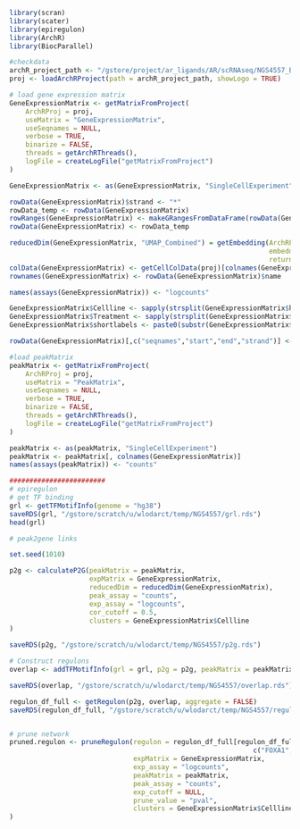 ```r
library(scran)
library(scater)
library(epiregulon)
library(ArchR)
library(BiocParallel)

#checkdata
archR_project_path <- "/gstore/project/ar_ligands/AR/scRNAseq/NGS4557_BRG1i/OUTPUT/gp.sa.archr/"
proj <- loadArchRProject(path = archR_project_path, showLogo = TRUE)

# load gene expression matrix
GeneExpressionMatrix <- getMatrixFromProject(
    ArchRProj = proj,
    useMatrix = "GeneExpressionMatrix",
    useSeqnames = NULL,
    verbose = TRUE,
    binarize = FALSE,
    threads = getArchRThreads(),
    logFile = createLogFile("getMatrixFromProject")
)

GeneExpressionMatrix <- as(GeneExpressionMatrix, "SingleCellExperiment")

rowData(GeneExpressionMatrix)$strand <- "*"
rowData_temp <- rowData(GeneExpressionMatrix)
rowRanges(GeneExpressionMatrix) <- makeGRangesFromDataFrame(rowData(GeneExpressionMatrix))
rowData(GeneExpressionMatrix) <- rowData_temp

reducedDim(GeneExpressionMatrix, "UMAP_Combined") = getEmbedding(ArchRProj = proj,
                                                                 embedding = "UMAP_Combined",
                                                                 returnDF = TRUE)[colnames(GeneExpressionMatrix), ]
colData(GeneExpressionMatrix) <- getCellColData(proj)[colnames(GeneExpressionMatrix), ]
rownames(GeneExpressionMatrix) <- rowData(GeneExpressionMatrix)$name

names(assays(GeneExpressionMatrix)) <- "logcounts"

GeneExpressionMatrix$Cellline <- sapply(strsplit(GeneExpressionMatrix$hash_assignment, split = "_"), "[",2)
GeneExpressionMatrix$Treatment <- sapply(strsplit(GeneExpressionMatrix$hash_assignment, split = "_"), "[",3)
GeneExpressionMatrix$shortlabels <- paste0(substr(GeneExpressionMatrix$Cellline, start=1, stop=1), "_",GeneExpressionMatrix$Treatment)

rowData(GeneExpressionMatrix)[,c("seqnames","start","end","strand")] <- NULL

#load peakMatrix
peakMatrix <- getMatrixFromProject(
    ArchRProj = proj,
    useMatrix = "PeakMatrix",
    useSeqnames = NULL,
    verbose = TRUE,
    binarize = FALSE,
    threads = getArchRThreads(),
    logFile = createLogFile("getMatrixFromProject")
)

peakMatrix <- as(peakMatrix, "SingleCellExperiment")
peakMatrix <- peakMatrix[, colnames(GeneExpressionMatrix)]
names(assays(peakMatrix)) <- "counts"

########################
# epiregulon
# get TF binding
grl <- getTFMotifInfo(genome = "hg38")
saveRDS(grl, "/gstore/scratch/u/wlodarct/temp/NGS4557/grl.rds")
head(grl)

# peak2gene links

set.seed(1010)

p2g <- calculateP2G(peakMatrix = peakMatrix,
                    expMatrix = GeneExpressionMatrix,
                    reducedDim = reducedDim(GeneExpressionMatrix),
                    peak_assay = "counts",
                    exp_assay = "logcounts",
                    cor_cutoff = 0.5,
                    clusters = GeneExpressionMatrix$Cellline
)

saveRDS(p2g, "/gstore/scratch/u/wlodarct/temp/NGS4557/p2g.rds")

# Construct regulons
overlap <- addTFMotifInfo(grl = grl, p2g = p2g, peakMatrix = peakMatrix)

saveRDS(overlap, "/gstore/scratch/u/wlodarct/temp/NGS4557/overlap.rds")

regulon_df_full <- getRegulon(p2g, overlap, aggregate = FALSE)
saveRDS(regulon_df_full, "/gstore/scratch/u/wlodarct/temp/NGS4557/regulon_df_full.rds")


# prune network
pruned.regulon <- pruneRegulon(regulon = regulon_df_full[regulon_df_full$tf %in%
                                                             c("FOXA1","AR","SMARCA4", "SMARCA2"),],
                               expMatrix = GeneExpressionMatrix,
                               exp_assay = "logcounts",
                               peakMatrix = peakMatrix,
                               peak_assay = "counts",
                               exp_cutoff = NULL,
                               prune_value = "pval",
                               clusters = GeneExpressionMatrix$Cellline
)
```
